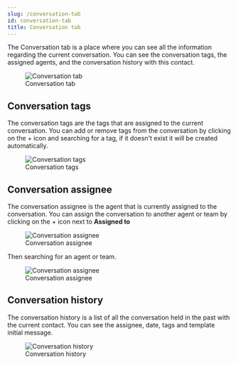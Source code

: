 ```yaml
---
slug: /conversation-tab
id: conversation-tab
title: Conversation tab
---
```


The Conversation tab is a place where you can see all the information regarding the current conversation. You can see the conversation tags, the assigned agents, and the conversation history with this contact.

<figure>
  <img
    src='https://hilos-media.s3.us-east-2.amazonaws.com/documentation/userdocs/using-hilos/reference/inbox/conversation-tab/img1.png'
    alt='Conversation tab'
  />
  <figcaption>Conversation tab</figcaption>
</figure>

## Conversation tags

The conversation tags are the tags that are assigned to the current conversation. You can add or remove tags from the conversation by clicking on the + icon and searching for a tag, if it doesn't exist it will be created automatically.

<figure>
  <img
    src='https://hilos-media.s3.us-east-2.amazonaws.com/documentation/userdocs/using-hilos/reference/inbox/conversation-tab/img2.png'
    alt='Conversation tags'
  />
  <figcaption>Conversation tags</figcaption>
</figure>

## Conversation assignee

The conversation assignee is the agent that is currently assigned to the conversation. You can assign the conversation to another agent or team by clicking on the + icon next to **Assigned to**

<figure>
  <img
    src='https://hilos-media.s3.us-east-2.amazonaws.com/documentation/userdocs/using-hilos/reference/inbox/conversation-tab/img3.png'
    alt='Conversation assignee'
  />
  <figcaption>Conversation assignee</figcaption>
</figure>

Then searching for an agent or team.

<figure>
  <img
    src='https://hilos-media.s3.us-east-2.amazonaws.com/documentation/userdocs/using-hilos/reference/inbox/conversation-tab/img4.png'
    alt='Conversation assignee'
  />
  <figcaption>Conversation assignee</figcaption>
</figure>

## Conversation history

The conversation history is a list of all the conversation held in the past with the current contact. You can see the assignee, date, tags and template initial message.

<figure>
  <img
    src='https://hilos-media.s3.us-east-2.amazonaws.com/documentation/userdocs/using-hilos/reference/inbox/conversation-tab/img5.png'
    alt='Conversation history'
  />
  <figcaption>Conversation history</figcaption>
</figure>
